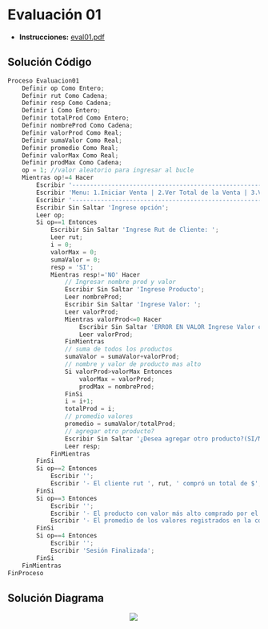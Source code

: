 # Evaluación 01
- **Instrucciones:** [eval01.pdf](/inacap/ti3v11/docs/eval01.pdf)

## Solución Código

```js
Proceso Evaluacion01
	Definir op Como Entero;
	Definir rut Como Cadena;
	Definir resp Como Cadena;
	Definir i Como Entero;
	Definir totalProd Como Entero;
	Definir nombreProd Como Cadena;
	Definir valorProd Como Real;
	Definir sumaValor Como Real;
	Definir promedio Como Real;
	Definir valorMax Como Real;
	Definir prodMax Como Cadena;
	op = 1; //valor aleatorio para ingresar al bucle
	Mientras op!=4 Hacer
		Escribir '----------------------------------------------------------------------------------';
		Escribir 'Menu: 1.Iniciar Venta | 2.Ver Total de la Venta | 3.Ver Datos de Venta| 4. Salir  ';
		Escribir '----------------------------------------------------------------------------------';
		Escribir Sin Saltar 'Ingrese opción';
		Leer op;
		Si op==1 Entonces
			Escribir Sin Saltar 'Ingrese Rut de Cliente: ';
			Leer rut;
			i = 0;
			valorMax = 0;
			sumaValor = 0;
			resp = 'SI';
			Mientras resp!='NO' Hacer
				// Ingresar nombre prod y valor
				Escribir Sin Saltar 'Ingrese Producto';
				Leer nombreProd;
				Escribir Sin Saltar 'Ingrese Valor: ';
				Leer valorProd;
				Mientras valorProd<=0 Hacer
					Escribir Sin Saltar 'ERROR EN VALOR Ingrese Valor correcto: ';
					Leer valorProd;
				FinMientras
				// suma de todos los productos
				sumaValor = sumaValor+valorProd;
				// nombre y valor de producto mas alto
				Si valorProd>valorMax Entonces
					valorMax = valorProd;
					prodMax = nombreProd;
				FinSi
				i = i+1;
				totalProd = i;
				// promedio valores
				promedio = sumaValor/totalProd;
				// agregar otro producto?
				Escribir Sin Saltar '¿Desea agregar otro producto?(SI/NO): ';
				Leer resp;
			FinMientras
		FinSi
		Si op==2 Entonces
			Escribir '';
			Escribir '- El cliente rut ', rut, ' compró un total de $', sumaValor, ' en productos de nuestra tienda.';
		FinSi
		Si op==3 Entonces
			Escribir '';
			Escribir '- El producto con valor más alto comprado por el Cliente rut ', rut, ' fue ', prodMax, ', con un valor de $', valorMax;
			Escribir '- El promedio de los valores registrados en la compra es: $', promedio;
		FinSi
		Si op==4 Entonces
			Escribir '';
			Escribir 'Sesión Finalizada';
		FinSi
	FinMientras
FinProceso
```

## Solución Diagrama
<center>
  <img src="/inacap/ti3v11/images/fig04.png" style={{maxWidth:"100%"}}/>
</center>

